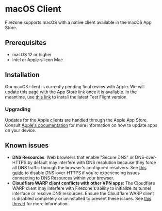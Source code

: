 # macOS Client

Firezone supports macOS with a native client available in the macOS App Store.

## Prerequisites

- macOS 12 or higher
- Intel or Apple silicon Mac

## Installation

Our macOS client is currently pending final review with Apple. We will update
this page with the App Store link once it is available. In the meantime, use
[this link](https://testflight.apple.com/join/27oucOp0) to install the latest
Test Flight version.

### Upgrading

Updates for the Apple clients are handled through the Apple App Store. Consult
[Apple's documentation](https://support.apple.com/guide/app-store/update-apps-fir9b01adda3/3.0/mac/14.0)
for more information on how to update apps on your device.

## Known issues

- **DNS Resources**: Web browsers that enable "Secure DNS" or DNS-over-HTTPS by
  default may interfere with DNS resolution because they force all DNS traffic
  through the browser's configured resolvers. See
  [this guide](/kb/administer/troubleshooting#some-browsers-break-dns-routing)
  to disable DNS-over-HTTPS if you're experiencing issues connecting to DNS
  Resources within your browser.
- **Cloudflare WARP client conflicts with other VPN apps**: The Cloudflare WARP
  client may interfere with Firezone's ability to initialize its tunnel
  interface or resolve DNS resources. Ensure the Cloudflare WARP client is
  disabled completely or uninstalled to prevent these issues. See
  [this thread](https://discourse.firez.one/t/firezone-app-on-macos/682) for
  more information.
